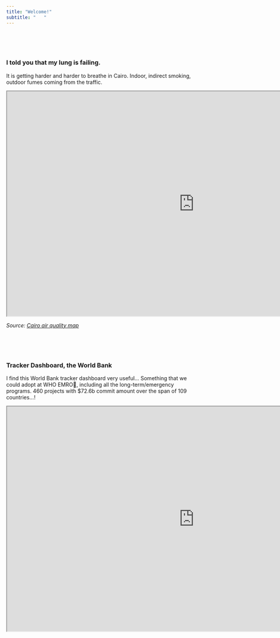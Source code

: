 ```yaml
---
title: "Welcome!"
subtitle: "   "
---
```


</br>
</br>
</br>

### I told you that my lung is failing.

It is getting harder and harder to breathe in Cairo. Indoor, indirect smoking, outdoor fumes coming from the traffic. 

<iframe width="1000px" height="600px" src="https://www.iqair.com/air-quality-map?zoomLevel=7&lat=30.06263&lng=31.24967"></iframe>

*Source: [Cairo air quality map](https://www.iqair.com/air-quality-map/egypt/cairo/cairo)*

</br>
</br>
</br>

### Tracker Dashboard, the World Bank
I find this World Bank tracker dashboard very useful... Something that we could adopt at WHO EMRO🤔, including all the long-term/emergency programs. 
460 projects with $72.6b commit amount over the span of 109 countries...!

<iframe width="1000px" height="600px" src="https://maps.worldbank.org/projects?status=active&embed=true"></iframe>


